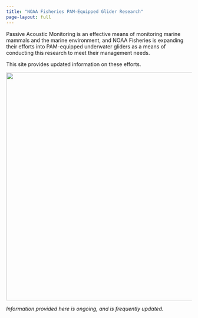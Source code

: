 ```yaml
---
title: "NOAA Fisheries PAM-Equipped Glider Research"
page-layout: full
---
```


Passive Acoustic Monitoring is an effective means of monitoring marine mammals and the marine environment, and NOAA Fisheries is expanding their efforts into PAM-equipped underwater gliders as a means of conducting this research to meet their management needs.

This site provides updated information on these efforts.

![](content/images/PAMplatforms_gliders.png){width="618"}

*Information provided here is ongoing, and is frequently updated.*
